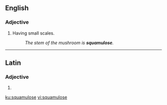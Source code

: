 ==English==

===Adjective===
{{en-adj}}

# {{lb|en|botany|mycology}} Having small scales.
#: ''The stem of the mushroom is '''squamulose'''.''

----

==Latin==

===Adjective===
{{la-adj-form|squamulose}}

# {{inflection of|squamulosus||voc|m|s|lang=la}}

[[ku:squamulose]]
[[vi:squamulose]]
